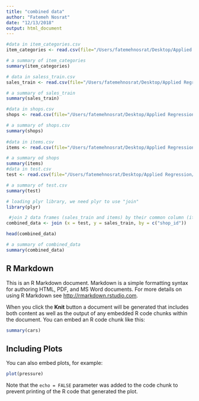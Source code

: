 ```yaml
---
title: "combined data"
author: "Fatemeh Nosrat"
date: "12/13/2018"
output: html_document
---
```


```r
#data in item_categories.csv
item_categories <- read.csv(file="/Users/fatemehnosrat/Desktop/Applied Regression/all-2/item_categories.csv",header = TRUE, na.strings=c("",".","NA"))

# a summary of item_categories
summary(item_categories)

# data in saless_train.csv
sales_train <- read.csv(file="/Users/fatemehnosrat/Desktop/Applied Regression/all-2/sales_train.csv",header = TRUE, na.strings=c("",".","NA"))

# a summary of sales_train
summary(sales_train)

#data in shops.csv
shops <- read.csv(file="/Users/fatemehnosrat/Desktop/Applied Regression/all-2/shops.csv",header = TRUE, na.strings=c("",".","NA"))

# a summary of shops.csv
summary(shops)
 
#data in items.csv
items <- read.csv(file="/Users/fatemehnosrat/Desktop/Applied Regression/all-2/items.csv",header = TRUE, na.strings=c("",".","NA"))

# a summary od shops
summary(items)
#data in test.csv
test <- read.csv(file="/Users/fatemehnosrat/Desktop/Applied Regression/all-2/test.csv",header = TRUE, na.strings=c("",".","NA"))

# a summary of test.csv
summary(test)

# loading plyr library, we need plyr to use "join"
library(plyr)

 #join 2 data frames (sales_train and items) by their common column (item_id) 
combined_data <- join (x = test, y = sales_train, by = c("shop_id"))

head(combined_data)

# a summary of combined_data
summary(combined_data)
```

## R Markdown

This is an R Markdown document. Markdown is a simple formatting syntax for authoring HTML, PDF, and MS Word documents. For more details on using R Markdown see <http://rmarkdown.rstudio.com>.

When you click the **Knit** button a document will be generated that includes both content as well as the output of any embedded R code chunks within the document. You can embed an R code chunk like this:

```r
summary(cars)
```

## Including Plots

You can also embed plots, for example:

```r
plot(pressure)
```

Note that the `echo = FALSE` parameter was added to the code chunk to prevent printing of the R code that generated the plot.

